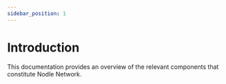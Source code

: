 ```yaml
---
sidebar_position: 1
---
```


# Introduction

This documentation provides an overview of the relevant components that
constitute Nodle Network.
